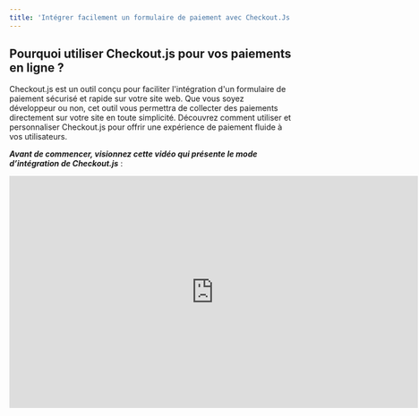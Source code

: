 ```yaml
---
title: 'Intégrer facilement un formulaire de paiement avec Checkout.Js'
---
```


## Pourquoi utiliser Checkout.js pour vos paiements en ligne ?

Checkout.js est un outil conçu pour faciliter l'intégration d'un formulaire de paiement sécurisé et rapide sur votre site web. Que vous soyez développeur ou non, cet outil vous permettra de collecter des paiements directement sur votre site en toute simplicité. Découvrez comment utiliser et personnaliser Checkout.js pour offrir une expérience de paiement fluide à vos utilisateurs.

***Avant de commencer, visionnez cette vidéo qui présente le mode d’intégration de Checkout.js*** :

<iframe width="730" height="415" src="https://www.youtube.com/embed/NswxFnyrzR8" title="Intégrer un formulaire de paiement sur votre site avec Feda Checkout" frameborder="0" allow="accelerometer; autoplay; clipboard-write; encrypted-media; gyroscope; picture-in-picture" allowfullscreen />

## Méthodes d'intégration de Checkout.js

Checkout.js offre plusieurs options d'intégration pour répondre à différents besoins. Vous pouvez ajouter un bouton de paiement simple, plusieurs boutons de collecte, ou même intégrer le formulaire de paiement directement sur votre site pour éviter les redirections.

<Steps>
  <Step title="Ajouter un bouton de paiement simple à votre page">
    Commencez par ajouter un bouton simple sur votre page pour déclencher la        collecte. Ce bouton permettra à l’utilisateur d’accéder à un formulaire de      paiement où il pourra finaliser la transaction.

    ```javascript
    <!--
    Remplacez VOTRE_CLE_API_PUBLIQUE par la clé publique de votre compte sandbox ou live.
    -->

    <!doctype html>
    <html lang="en">
    <head>
    <meta charset="utf-8">
    <meta http-equiv="X-UA-Compatible" content="IE=edge,chrome=1"/>
    <title>Intégrer Feda Checkout à mon site</title>
    <script src="https://cdn.fedapay.com/checkout.js?v=1.1.7"></script>
    </head>
    <body>
    <button id="pay-btn">Payer 100 FCFA</button>
    <script type="text/javascript">
      FedaPay.init('#pay-btn', { public_key: 'VOTRE_CLE_API_PUBLIQUE' });
    </script>
    </body>
    </html>
    ```

    <Note>
      [Cliquez ici pour tester](https://checkout-button-demo.surge.sh/checkout/payment-button.html)
    </Note>
  </Step>

  <Step title="Personnaliser le formulaire de paiement">
    Vous pouvez personnaliser les détails de la collecte (montant, description, noms et adresse e-mail du client) pour adapter le formulaire de paiement à votre plateforme.

    ```javascript
    <!doctype html>
    <html lang="en">
    <head>
      <meta charset="utf-8">
      <meta http-equiv="X-UA-Compatible" content="IE=edge,chrome=1"/>
      <title>Intégrer Feda Checkout à mon site</title>
      <script src="https://cdn.fedapay.com/checkout.js?v=1.1.7"></script>
    </head>
    <body>
      <button id="pay-btn">Payer 1000 FCFA</button>
      <script type="text/javascript">
          FedaPay.init('#pay-btn', {
            public_key: 'VOTRE_CLE_API_PUBLIQUE',
            transaction: {
              amount: 1000,
              description: 'Acheter mon produit'
            },
            customer: {
              email: 'johndoe@gmail.com',
              lastname: 'Doe',
              firstname: 'John',
            }
          });
      </script>
    </body>
    </html>
    ```

    <Note>
      [Cliquez ici pour tester](https://checkout-button-demo.surge.sh/checkout/customize-form.html)
    </Note>
  </Step>

  <Step title="Ajouter plusieurs boutons de paiement sur une même page">
    Pour permettre des collectes de différents montants, vous pouvez intégrer plusieurs boutons de paiement sur la même page.

    ```javascript
    <!doctype html>
    <html lang="en">
    <head>
      <meta charset="utf-8">
      <meta http-equiv="X-UA-Compatible" content="IE=edge,chrome=1"/>
      <title>Intégrer Feda Checkout à mon site</title>
      <script src="https://cdn.fedapay.com/checkout.js?v=1.1.7"></script>
    </head>
    <body>
      <button class="pay-btn"
      data-transaction-amount="1000"
      data-transaction-description="Acheter mon produit"
      data-customer-email="johndoe@gmail.com"
      data-customer-lastname="Doe">Payer 1000 FCFA</button>

      <button class="pay-btn"
      data-transaction-amount="2000"
      data-transaction-description="Acheter mon produit"
      data-customer-email="janetay@gmail.com"
      data-customer-lastname="Tay">Payer 2000 FCFA</button>
      <script type="text/javascript">
          FedaPay.init('.pay-btn', { public_key: 'VOTRE_CLE_API_PUBLIQUE' });
      </script>
    </body>
    </html>
    ```

    <Note>
      [Cliquez ici pour tester](https://checkout-button-demo.surge.sh/checkout/add-multiple-buttons.html)
    </Note>
  </Step>

  <Step title="Déclencher la collecte avec un événement">
    Si vous souhaitez déclencher la collecte par un événement spécifique, utilisez JavaScript pour activer le formulaire de paiement sur demande.

    ```javascript
    <!doctype html>
    <html lang="en">
    <head>
      <meta charset="utf-8">
      <meta http-equiv="X-UA-Compatible" content="IE=edge,chrome=1"/>
      <title>Intégrer Feda Checkout à mon site</title>
      <script src="https://cdn.fedapay.com/checkout.js?v=1.1.7"></script>
    </head>
    <body>
      <button id="pay-btn"
      data-transaction-amount="1000"
      data-transaction-description="Acheter mon produit"
      data-customer-email="johndoe@gmail.com"
      data-customer-lastname="Doe"
      >Payer 1000 FCFA</button>

      <script type="text/javascript">
        let widget =  FedaPay.init({
          public_key: 'VOTRE_CLE_API_PUBLIQUE'
        });
        let btn = document.getElementById('pay-btn');
        btn.addEventListener('click', () => {
          widget.open();
        });
      </script>
    </body>
    </html>
    ```

    <Note>
      [Cliquez ici pour tester](https://checkout-button-demo.surge.sh/checkout/trigger-collection.html)
    </Note>
  </Step>

  <Step title="Intégration embarquée : Paiement sans redirection">
    Pour une expérience utilisateur optimisée, vous pouvez intégrer le formulaire de collecte directement sur votre site, sans rediriger l'utilisateur.

    ```javascript
    <!doctype html>
    <html lang="en">
    <head>
      <meta charset="utf-8">
      <meta http-equiv="X-UA-Compatible" content="IE=edge,chrome=1"/>
      <title>Intégrer Feda Checkout à mon site</title>
      <script src="https://cdn.fedapay.com/checkout.js?v=1.1.7"></script>
    </head>
    <body>
      <div id="embed" style="width: 500px; height: 420px"></div>

      <script type="text/javascript">
          FedaPay.init({
            public_key: 'VOTRE_CLE_API_PUBLIQUE',
            transaction: {
              amount: 1000,
              description: 'Acheter mon produit'
            },
            customer: {
              email: 'johndoe@gmail.com',
              lastname: 'Doe',
            },
            container: '#embed'
         });
      </script>
    </body>
    </html>
    ```

    <Note>
      [Cliquez ici pour tester](https://checkout-button-demo.surge.sh/checkout/payment-no-redirection.html)
    </Note>
  </Step>
</Steps>

## Personnalisation de l'interface et options avancées

Checkout.js permet de personnaliser les éléments visuels de votre formulaire pour qu’il corresponde à l’identité de votre plateforme. Vous pouvez notamment définir la couleur de l’arrière-plan, le texte du bouton de paiement, ou ajouter un logo.

***Modifier l'apparence et ajouter des détails supplémentaires***

* ***Clé publique** : `data-public-key`*

* ***Montant de la collecte** : `data-transaction-amount`*

* ***Description de la collecte** : `data-transaction-description`*

* ***Devise** : `data-currency-iso`*

* ***Texte du bouton** : `data-button-text`*

* ***Classe CSS du bouton** : `data-button-class`*

* ***Image et description du widget** : `data-widget-image, data-widget-description`*

## Méthode avec une balise form pour une intégration avancée

Checkout.js permet également l’intégration avec une balise form pour envoyer des données spécifiques après paiement.

```javascript
<!--
Remplacez VOTRE_CLE_API_PUBLIQUE par la clé publique de votre compte sandbox ou live.
-->
<form action="index.php" method="POST">
 <input type="hidden" name="field" value="test">
 <script
   src="https://cdn.fedapay.com/checkout.js?v=1.1.7"
   data-public-key="VOTRE_CLE_API_PUBLIQUE"
   data-button-text="Payer 1000"
   data-button-class="button-class"
   data-transaction-amount="1000"
   data-transaction-description="Description de la transaction"
   data-currency-iso="XOF">
 </script>
</form>
```

<Note>
  [Cliquez ici pour tester](https://checkout-button-demo.surge.sh/checkout/form-tag.html)
</Note>

**Connecter votre compte FedaPay**

Une fois le code intégré, assurez-vous de connecter votre compte FedaPay pour autoriser la création des clients et des collectes. Cette étape est cruciale pour sécuriser votre intégration.

<Note>
  ***Accédez aux Préférences ici :***

  [Préférences de votre compte FedaPay](https://live.fedapay.com/login?redirect_uri=%2Fsettings%2Fpreferences)
</Note>

## Méthode de la classe FedaPay et attributs de configuration

***Checkout.js propose des options pour initialiser le composant de collecte avec plusieurs configurations :***

<AccordionGroup>
  <Accordion title="public_key">
    * **Attribut HTML**: `data-public-key`

    * **Type**: *string*

    * **Description**: La clé public FedaPay
  </Accordion>

  <Accordion title="environment">
    * **Attribut HTML**: `data-environment`

    * **Type**: *string*

    * **Description**: L'environnement FedaPay. Les valeurs possibles sont **live et sandbox**.
  </Accordion>

  <Accordion title="trigger">
    * **Attribut HTML**: `data-trigger`

    * **Type**: *string*

    * **Description**: Le type d'événément qui déclenche l'ouverture de la boîte de dialogue de paiement. La valeur par défaut est **click**.
  </Accordion>

  <Accordion title="locale">
    * **Attribut HTML**: `data-locale`

    * **Type**: *string*

    * **Description**: La langue de l'interface de paiement. La valeur par défaut est **fr**.
  </Accordion>

  <Accordion title="transaction.id">
    * **Attribut HTML**: `data-transaction-id`

    * **Type**: *integer*

    * **Description**: Si vous avez déjà créé la transaction, vous pouvez spécifier l'id de la collecte.
  </Accordion>

  <Accordion title="transaction.amount">
    * **Attribut HTML**: `data-transaction-amount`

    * **Type**: *integer*

    * **Description**: Le montant de la transaction. La valeur par défaut est **100**.
  </Accordion>

  <Accordion title="transaction.description">
    * **Attribut HTML**: `data-transaction-description`

    * **Type**: *string*

    * **Description**: La description de la transaction.
  </Accordion>

  <Accordion title="transaction.custom_metadata">
    * **Attribut HTML**: `data-transaction-custom_metadata`

    * **Type**: *object*

    * **Description**: Objet metadata de la transaction.

      **Exemple JS:**

      ```
        {
          transaction:{
            custom_metadata:{
              foo: 'bar'
            }
          }
        }
      ```

      **Exemple HTML**

      ```
      <button data-transaction-custom_metadata-foo="bar"></>
      ```
  </Accordion>

  <Accordion title="customer.email">
    * **Attribut HTML**: `data-customer-email`

    * **Type**: *string*

    * **Description**: L'email du client
  </Accordion>

  <Accordion title="customer.firstname">
    * **Attribut HTML**: `data-customer-firstname`

    * **Type**: *string*

    * **Description**: Le prénom du client
  </Accordion>

  <Accordion title="customer.lastname">
    * **Attribut HTML**: `data-customer-lastname`

    * **Type**: *string*

    * **Description**: Le nom du client
  </Accordion>

  <Accordion title="customer.phone_number.number">
    * **Attribut HTML**: `data-customer-phone_number-number`

    * **Type**: *string*

    * **Description**: Le numéro de téléphone du client
  </Accordion>

  <Accordion title="customer.phone_number.country">
    * **Attribut HTML**: `data-customer-phone_number-country`

    * **Type**: *string*

    * **Description**: Le pays du téléphone du client
  </Accordion>

  <Accordion title="customer.currency.iso">
    * **Attribut HTML**: `data-currency-iso`

    * **Type**: *string*

    * **Description**: Le code iso de la devise. La valeur par défaut est **XOF**
  </Accordion>

  <Accordion title="customer.currency.code">
    * **Attribut HTML**: `data-currency-code`

    * **Type**: *string*

    * **Description**: Le code de la devise
  </Accordion>

  <Accordion title="button.text">
    * **Attribut HTML**: `data-button-text`

    * **Type**: *string*

    * **Description**: Le text à afficher sur le bontton de paiement.
  </Accordion>

  <Accordion title="button.class">
    * **Attribut HTML**: `data-button-class`

    * **Type**: *string*

    * **Description**: La class css du bontton de paiement.
  </Accordion>

  <Accordion title="form_selector">
    * **Attribut HTML**: `data-form_selector`

    * **Type**: *string*

    * **Description**: outre passer le selecteur de selecteur de la base formulaire. Si celui ci est bien indiqué, il sera utilisé pour trouver le formulaire à soumettre après paiement
  </Accordion>

  <Accordion title="submit_form_on_failed">
    * **Attribut HTML**: `data-submit_form_on_failed`

    * **Type**: *boolean*

    * **Description**: Indique si le formulaire (Lorsque le bouton de paiement ou l'élément embarqué a un parent direct qui est un formulaire) doit être soumis ou non lorsque le paiement échoue.
  </Accordion>

  <Accordion title="onComplete">
    * **Type**:

      ```
        function{ reason: number, transaction: object }
      ```

    * **Description**: La fonction de retour lorsque la boîte de dialogue est fermée. Cette fonction prend deux arguments. Le premier est la raison de fermeture de la boîte de dialogue. Il peut être égal à FedaPay.CHECKOUT\_COMPLETED (lorsque le paiement est complet) ou FedaPay.DIALOG\_DISMISSED (lorsque la boîte de dialogue est fermée par l'utilisateur). Le deuxième argument est l'object transaction créé lors du paiement.
  </Accordion>
</AccordionGroup>